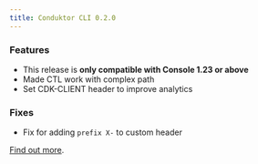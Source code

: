 ```yaml
---
title: Conduktor CLI 0.2.0
---
```



### Features
- This release is **only compatible with Console 1.23 or above**
- Made CTL work with complex path 
- Set CDK-CLIENT header to improve analytics

### Fixes
- Fix for adding `prefix X-` to custom header

[Find out more](https://github.com/conduktor/ctl/releases/tag/0.2.0/).

